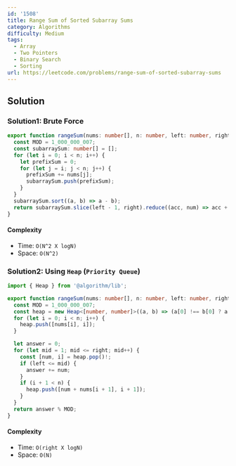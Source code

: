 ```yaml
---
id: '1508'
title: Range Sum of Sorted Subarray Sums
category: Algorithms
difficulty: Medium
tags:
  - Array
  - Two Pointers
  - Binary Search
  - Sorting
url: https://leetcode.com/problems/range-sum-of-sorted-subarray-sums
---
```


## Solution

### Solution1: Brute Force

```typescript showLineNumbers
export function rangeSum(nums: number[], n: number, left: number, right: number): number {
  const MOD = 1_000_000_007;
  const subarraySum: number[] = [];
  for (let i = 0; i < n; i++) {
    let prefixSum = 0;
    for (let j = i; j < n; j++) {
      prefixSum += nums[j];
      subarraySum.push(prefixSum);
    }
  }
  subarraySum.sort((a, b) => a - b);
  return subarraySum.slice(left - 1, right).reduce((acc, num) => acc + (num % MOD), 0);
}
```

#### Complexity

- Time: `O(N^2 X logN)`
- Space: `O(N^2)`

### Solution2: Using `Heap` (`Priority Queue`)

```typescript showLineNumbers
import { Heap } from '@algorithm/lib';

export function rangeSum(nums: number[], n: number, left: number, right: number): number {
  const MOD = 1_000_000_007;
  const heap = new Heap<[number, number]>((a, b) => (a[0] !== b[0] ? a[0] - b[0] : a[1] - b[1]));
  for (let i = 0; i < n; i++) {
    heap.push([nums[i], i]);
  }

  let answer = 0;
  for (let mid = 1; mid <= right; mid++) {
    const [num, i] = heap.pop()!;
    if (left <= mid) {
      answer += num;
    }
    if (i + 1 < n) {
      heap.push([num + nums[i + 1], i + 1]);
    }
  }
  return answer % MOD;
}
```

#### Complexity

- Time: `O(right X logN)`
- Space: `O(N)`
